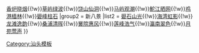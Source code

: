 {{Navbox
|name = 汕头八景
|title = 汕头八景
|titlestyle =
|image =
|style = text-align:left;
|groupstyle = text-align:center;
|state = {{{state<includeonly>|collapsed</includeonly>}}}
|above =
|group1 = 旧八景
|list1 = [[汕头中山公园|中园晚棹]]{{!w}}[[香炉山|香炉晓烟]]{{!w}}[[草屿|草屿绿波]]{{!w}}[[饶山|饶山仙洞]]{{!w}}[[妈屿|马屿观潮]]{{!w}}[[鮀江晒网]]{{!w}}[[妈屿|鸡港樯林]]{{!w}}[[礐石|礐峰柱石]]
|group2 = 新八景
|list2 = [[礐石|礐石山光]]{{!w}}[[汕头海湾大桥|海湾虹影]]{{!w}}[[汕头中信度假村酒店|龙滩逸韵]]{{!w}}[[桑浦山|桑浦清晖]]{{!w}}[[陈慈黉故居|黉院惠风]]{{!w}}[[莲花山 (汕头)|莲峰浩气]]{{!w}}[[南澳县|瀛南翠色]]{{!w}}[[汕头中山公园|月苑莺声]]
}}<noinclude>
[[Category:汕头模板]]
</noinclude>